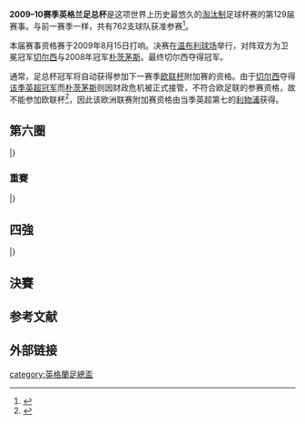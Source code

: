 {{infobox football tournament season
| title               = 英格兰足总杯
| year                = 2009–10
| other_title         = 英格兰足球总会挑战杯
| image               =
| imagesize           =
| caption             =
| country             = {{ENG}}<br />{{WAL}}
| num_teams           = 762
| defending champions = [[切尔西足球俱乐部|切尔西]]
| champions           = [[切尔西足球俱乐部|切尔西]] <small>(第6次夺冠)</small>
| runner-up           = [[朴茨茅斯足球俱乐部|朴茨茅斯]]
| matches             =
| goals               =
| top goal scorer     = [[约翰·卡鲁|约翰·卡鲁]] (6球)
| player              =
| prevseason         = [[2008–09赛季英格兰足总杯|2008–09]]
| nextseason         = [[2010–11赛季英格兰足总杯|2010–11]]
}}
'''2009–10赛季英格兰足总杯'''是这项世界上历史最悠久的[[淘汰制|淘汰制]]足球杯赛的第129届赛事。与前一赛季一样，共有762支球队获准参赛<ref>{{en}}{{cite news |title=FA Cup Entries – accepted |url=http://www.thefa.com/TheFACup/FACompetitions/TheFACup/NewsAndFeatures/2009/~/media/Files/PDF/The%20FA%20Cup%20And%20Comps/0910_draw_entries_exemps/FA%20Cup%20Entries%20-%20accepted.ashx/FA%20Cup%20Entries%20-%20accepted.pdf |work=TheFA.com |publisher=The Football Association |date=2009年7月1日 |accessdate=2014年5月14日 |archive-date=2012年10月10日 |archive-url=https://web.archive.org/web/20121010050330/http://www.thefa.com/TheFACup/FACompetitions/TheFACup/NewsAndFeatures/2009/~/media/Files/PDF/The%20FA%20Cup%20And%20Comps/0910_draw_entries_exemps/FA%20Cup%20Entries%20-%20accepted.ashx/FA%20Cup%20Entries%20-%20accepted.pdf |dead-url=no }}</ref>。

本届赛事资格赛于2009年8月15日打响。决赛在[[温布利球场|温布利球场]]举行，对阵双方为卫冕冠军[[切尔西足球俱乐部|切尔西]]与2008年冠军[[朴茨茅斯足球俱乐部|朴茨茅斯]]。最终切尔西夺得冠军。

通常，足总杯冠军将自动获得参加下一赛季[[欧足联欧洲联赛|欧联杯]]附加赛的资格。由于[[切尔西足球俱乐部|切尔西]]夺得[[2009-10赛季英超联赛|该季英超冠军]]而[[朴茨茅斯足球俱乐部|朴茨茅斯]]则因财政危机被正式接管，不符合欧足联的参赛资格，故不能参加欧联杯<ref>{{en}}{{cite web|title=Portsmouth Europa League appeal rejected by FA|url=http://news.bbc.co.uk/sport1/hi/football/teams/p/portsmouth/8558580.stm|date=2010年4月22日|accessdate=2014年5月14日|archive-date=2016年1月13日|archive-url=https://web.archive.org/web/20160113015059/http://news.bbc.co.uk/sport1/hi/football/teams/p/portsmouth/8558580.stm|dead-url=no}}</ref>，因此该欧洲联赛附加赛资格由当季英超第七的[[利物浦足球俱乐部|利物浦]]获得。

==第六圈==
{{OneLegStart}}
{{OneLegResult1|'''[[車路士|車路士]]|| 2–0 |[[史篤城|史篤城]]|}}
{{OneLegResult1|[[富咸|富咸]]|| 0–0 |[[熱刺|熱刺]]|}}
{{OneLegResult1|[[雷丁|雷丁]]|| 2–4 |'''[[阿士東維拉|阿士東維拉]]|}}
{{OneLegResult1|'''[[朴茨茅斯足球俱乐部|樸茨茅夫]]|| 2–0|[[伯明翰城足球俱乐部|伯明翰城]]|}}
|}
===重賽===
{{OneLegStart}}
{{OneLegResult1|[[熱刺|熱刺]]|| 3–1 |[[富咸|富咸]]|}}
|}

==四強==
{{OneLegStart}}
{{OneLegResult1|[[阿士東維拉|阿士東維拉]]|| 0–3 |'''[[車路士|車路士]]|}}
{{OneLegResult1|[[熱刺|熱刺]]|| 0–2（[[作客入球優惠|a]]）|'''[[朴茨茅斯足球俱乐部|樸茨茅夫]]|}}
|}

==決賽==
{{main|2010年英格蘭足總盃決賽}}
{{footballbox
|date=2010年5月15日
|time=15:00
|team1=[[車路士|車路士]]
|score=1–0
|report=[http://news.bbc.co.uk/sport2/hi/football/fa_cup/8680493.stm 報告]
|team2=[[朴茨茅斯足球俱乐部|樸茨茅夫]]
|goals1=[[杜奧巴|杜奧巴]] {{goal|59}} 
|goals2=
|stadium=[[倫敦|倫敦]]，[[温布利球场|温布利球场]]
|attendance=88,335人
|referee=Chris Foy }}

== 参考文献 ==
{{reflist}}
== 外部链接 ==
{{英格兰足总杯|state = collapsed}}
[[category:英格蘭足總盃|category:英格蘭足總盃]]